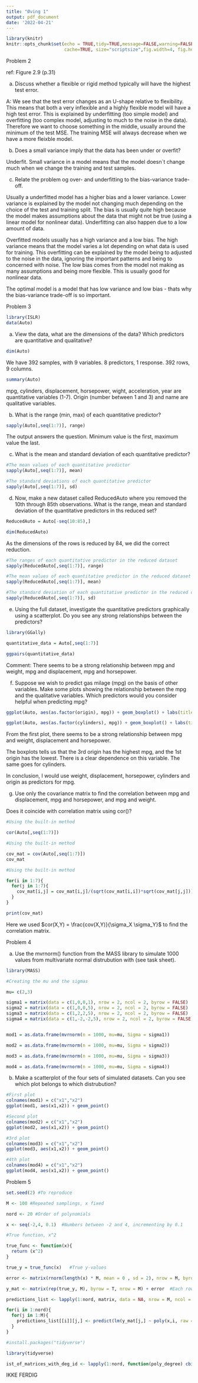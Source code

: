 ```yaml
---
title: "Øving 1"
output: pdf_document
date: '2022-04-21'
---
```


```r
library(knitr)
knitr::opts_chunk$set(echo = TRUE,tidy=TRUE,message=FALSE,warning=FALSE,strip.white=TRUE,prompt=FALSE,
                      cache=TRUE, size="scriptsize",fig.width=4, fig.height=3,fig.align = "center")
```

Problem 2

ref: Figure 2.9 (p.31)

a) Discuss whether a flexible or rigid method typically will have the highest test error.

A: We see that the test error changes as an U-shape relative to flexibility. This means that both a very inflexible and a highly flexible model will have a high test error. This is explained by underfitting (too simple model) and overfitting (too complex model, adjusting to much to the noise in the data). Therefore we want to choose something in the middle, usually around the minimum of the test MSE. The training MSE will always decrease when we have a more fleixble model.

b) Does a small variance imply that the data has been under or overfit?

Underfit. Small variance in a model means that the model doesn´t change much when we change the training and test samples.

c) Relate the problem og over- and underfitting to the bias-variance trade-off.

Usually a underfitted model has a higher bias and a lower variance. Lower variance is explained by the model not changing much depending on the choice of the test and training split. The bias is usually quite high because the model makes assumptions about the data that might not be true (using a linear model for nonlinear data). Underfitting can also happen due to a low amount of data.

Overfitted models usually has a high variance and a low bias. The high variance means that the model varies a lot depending on what data is used for training. This overfitting can be explained by the model being to adjusted to the noise in the data, ignoring the important patterns and being to concerned with noise. The low bias comes from the model not making as many assumptions and being more flexible. This is usually good for nonlinear data.

The optimal model is a model that has low variance and low bias - thats why the bias-variance trade-off is so important.

Problem 3

```r
library(ISLR)
data(Auto)

```
a) View the data, what are the dimensions of the data? Which predictors are quantitative and qualitative?

```r
dim(Auto)
```
We have 392 samples, with 9 variables. 8 predictors, 1 response. 392 rows, 9 columns.

```r
summary(Auto)
```

mpg, cylinders, displacement, horsepower, wight, acceleration, year are quantitative variables (1-7). Origin (number between 1 and 3) and name are qualitative variables.

b) What is the range (min, max) of each quantitative predictor?

```r

sapply(Auto[,seq(1:7)], range)

```

The output answers the question. Minimum value is the first, maximum value the last.

c) What is the mean and standard deviation of each quantitative predictor?

```r
#The mean values of each quantitative predictor
sapply(Auto[,seq(1:7)], mean)

```

```r
#The standard deviations of each quantitative predictor
sapply(Auto[,seq(1:7)], sd)

```

d) Now, make a new dataset called ReducedAuto where you removed the 10th through 85th observations. What is the range, mean and standard deviation of the quantitative predictors in ths reduced set?

```r

ReducedAuto = Auto[-seq(10:85),]

dim(ReducedAuto)

```

As the dimensions of the rows is reduced by 84, we did the correct reduction.

```r
#The ranges of each quantitative predictor in the reduced dataset
sapply(ReducedAuto[,seq(1:7)], range)
```

```r
#The mean values of each quantitative predictor in the reduced dataset
sapply(ReducedAuto[,seq(1:7)], mean)
```

```r
#The standard deviation of each quantitative predictor in the reduced dataset
sapply(ReducedAuto[,seq(1:7)], sd)
```

e) Using the full dataset, investigate the quantitative predictors graphically using a scatterplot. Do you see any strong relationships between the predictors?

```r
library(GGally)

quantitative_data = Auto[,seq(1:7)]

ggpairs(quantitative_data)
```

Comment: There seems to be a strong relationship between mpg and weight, mpg and displacement, mpg and horsepower.

f) Suppose we wish to predict gas milage (mpg) on the basis of other variables. Make some plots showing the relationship between the mpg and the qualitative variables. Which predictors would you consider helpful when predicting mpg?

```r
ggplot(Auto, aes(as.factor(origin), mpg)) + geom_boxplot() + labs(title = " mpg vs origin")
```
```r
ggplot(Auto, aes(as.factor(cylinders), mpg)) + geom_boxplot() + labs(title = " mpg vs cylinders")
```
From the first plot, there seems to be a strong relationship between mpg and weight, displacement and horsepower.

The boxplots tells us that the 3rd origin has the highest mpg, and the 1st origin has the lowest. There is a clear dependence on this variable. The same goes for cylinders. 

In conclusion, I would use weight, displacement, horsepower, cylinders and origin as predictors for mpg.

g) Use only the covariance matrix to find the correlation between mpg and displacement, mpg and horsepower, and mpg and weight.

Does it coincide with correlation matrix using cor()?

```r
#Using the built-in method

cor(Auto[,seq(1:7)])
```
```r
#Using the built-in method

cov_mat = cov(Auto[,seq(1:7)])
cov_mat

```

```r
#Using the built-in method

for(i in 1:7){
  for(j in 1:7){
    cov_mat[i,j] = cov_mat[i,j]/(sqrt(cov_mat[i,i])*sqrt(cov_mat[j,j]))
  }
}

print(cov_mat)

```

Here we used $cor(X,Y) = \frac{cov(X,Y)}{\sigma_X \sigma_Y}$ to find the correlation matrix.

Problem 4

a) Use the mvrnorm() function from the MASS library to simulate 1000 values from multivariate normal distrubution with (see task sheet).

```r
library(MASS)

#Creating the mu and the sigmas

mu= c(2,3)

sigma1 = matrix(data = c(1,0,0,1), nrow = 2, ncol = 2, byrow = FALSE)
sigma2 = matrix(data = c(1,0,0,5), nrow = 2, ncol = 2, byrow = FALSE)
sigma3 = matrix(data = c(1,2,2,5), nrow = 2, ncol = 2, byrow = FALSE)
sigma4 = matrix(data = c(1,-2,-2,5), nrow = 2, ncol = 2, byrow = FALSE)


mod1 = as.data.frame(mvrnorm(n = 1000, mu=mu, Sigma = sigma1))

mod2 = as.data.frame(mvrnorm(n = 1000, mu=mu, Sigma = sigma2))

mod3 = as.data.frame(mvrnorm(n = 1000, mu=mu, Sigma = sigma3))

mod4 = as.data.frame(mvrnorm(n = 1000, mu=mu, Sigma = sigma4))

```

b) Make a scatterplot of the four sets of simulated datasets. Can you see which plot belongs to which distrubution?

```r
#First plot
colnames(mod1) = c("x1","x2") 
ggplot(mod1, aes(x1,x2)) + geom_point()

```

```r
#Second plot
colnames(mod2) = c("x1","x2") 
ggplot(mod2, aes(x1,x2)) + geom_point()

```

```r
#3rd plot
colnames(mod3) = c("x1","x2") 
ggplot(mod3, aes(x1,x2)) + geom_point()

```

```r
#4th plot
colnames(mod4) = c("x1","x2") 
ggplot(mod4, aes(x1,x2)) + geom_point()

```

Problem 5

```r

set.seed(2) #To reproduce

M <- 100 #Repeated samplings, x fixed

nord <- 20 #Order of polynomials

x <- seq(-2,4, 0.1)  #Numbers between -2 and 4, incrementing by 0.1

#True function, x^2

true_func <- function(x){
  return (x^2)
}

true_y = true_func(x)   #True y-values 

error <- matrix(rnorm(length(x) * M, mean = 0 , sd = 2), nrow = M, byrow = TRUE)

y_mat <- matrix(rep(true_y, M), byrow = T, nrow = M) + error  #Each row is a simulation

predictions_list <- lapply(1:nord, matrix, data = NA, nrow = M, ncol = ncol(y_mat))

for(i in 1:nord){
  for(j in 1:M){
    predictions_list[[i]][j,] <- predict(lm(y_mat[j,] ~ poly(x,i, raw = TRUE)))
  }
}

#install.packages("tidyverse")

library(tidyverse)

ist_of_matrices_with_deg_id <- lapply(1:nord, function(poly_degree) cbind(predictions_list[[poly_degree]], simulation_num = 1:M, poly_degree))


```
IKKE FERDIG
